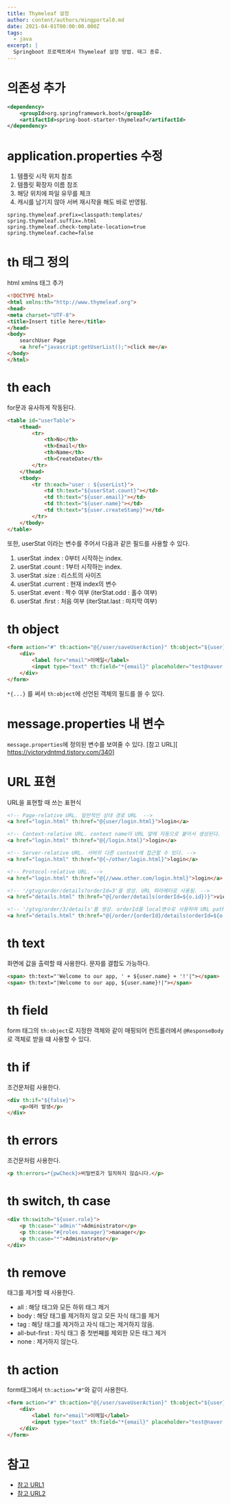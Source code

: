```yaml
---
title: Thymeleaf 설정
author: content/authors/mingportal0.md
date: 2021-04-01T00:00:00.000Z
tags:
  - java
excerpt: |
  Springboot 프로젝트에서 Thymeleaf 설정 방법. 태그 종류.
---
```


# 의존성 추가

```xml
<dependency>
    <groupId>org.springframework.boot</groupId>
    <artifactId>spring-boot-starter-thymeleaf</artifactId>
</dependency>
```

# application.properties 수정

1. 템플릿 시작 위치 참조
2. 템플릿 확장자 이름 참조
3. 해당 위치에 파일 유무를 체크
4. 캐시를 남기지 않아 서버 재시작을 해도 바로 반영됨.

```
spring.thymeleaf.prefix=classpath:templates/
spring.thymeleaf.suffix=.html
spring.thymeleaf.check-template-location=true
spring.thymeleaf.cache=false
```

# th 태그 정의

html xmlns 태그 추가

```html
<!DOCTYPE html>
<html xmlns:th="http://www.thymeleaf.org">
<head>
<meta charset="UTF-8">
<title>Insert title here</title>
</head>
<body>
	searchUser Page
	<a href="javascript:getUserList();">click me</a>
</body>
</html>
```

# th each

for문과 유사하게 작동된다.

```html
<table id="userTable">
	<thead>
		<tr>
			<th>No</th>
			<th>Email</th>
			<th>Name</th>
			<th>CreateDate</th>
		</tr>
	</thead>
	<tbody>
		<tr th:each="user : ${userList}">
			<td th:text="${userStat.count}"></td>
			<td th:text="${user.email}"></td>
			<td th:text="${user.name}"></td>
			<td th:text="${user.createStamp}"></td>
		</tr>
	</tbody>
</table>
```

또한, userStat 이라는 변수를 주어서 다음과 같은 필드를 사용할 수 있다.

1. userStat .index : 0부터 시작하는 index.
2. userStat .count : 1부터 시작하는 index.
3. userStat .size : 리스트의 사이즈
4. userStat .current : 현재 index의 변수
5. userStat .event : 짝수 여부 (iterStat.odd : 홀수 여부)
6. userStat .first : 처음 여부 (iterStat.last : 마지막 여부)

# th object

```html
<form action="#" th:action="@{/user/saveUserAction}" th:object="${user}" method="post" class="register">
	<div>
		<label for="email">이메일</label>
		<input type="text" th:field="*{email}" placeholder="test@naver.com" maxlength="20"/>
	</div>
</form>
```

`*{...}` 를 써서 `th:object`에 선언된 객체의 필드를 쓸 수 있다.

# message.properties 내 변수

`message.properties`에 정의된 변수를 보여줄 수 있다.
\[참고 URL]\[ https://victorydntmd.tistory.com/340]

# URL 표현

URL을 표현할 때 쓰는 표현식

```html
<!-- Page-relative URL. 일반적인 상대 경로 URL  -->
<a href="login.html" th:href="@{user/login.html}">login</a>

<!-- Context-relative URL. context name이 URL 앞에 자동으로 붙어서 생성된다. -->
<a href="login.html" th:href="@{/login.html}">login</a>

<!-- Server-relative URL. 서버의 다른 context에 접근할 수 있다. -->
<a href="login.html" th:href="@{~/other/login.html}">login</a>

<!-- Protocol-relative URL. -->
<a href="login.html" th:href="@{//www.other.com/login.html}">login</a>

<!-- '/gtvg/order/details?orderId=3'을 생성. URL 파라메터로 사용됨. -->
<a href="details.html" th:href="@{/order/details(orderId=${o.id})}">view</a>

<!-- '/gtvg/order/3/details'를 생성. orderId를 local변수로 사용하여 URL path를 생성. -->
<a href="details.html" th:href="@{/order/{orderId}/details(orderId=${o.id})}">view</a>
```

# th text

화면에 값을 출력할 때 사용한다.
문자를 결합도 가능하다.

```html
<span> th:text="'Welcome to our app, ' + ${user.name} + '!'|"></span>
<span> th:text="|Welcome to our app, ${user.name}!|"></span>
```

# th field

form 태그의 `th:object`로 지정한 객체와 같이 매핑되어 컨트롤러에서 `@ResponseBody`로 객체로 받을 떄 사용할 수 있다.

# th if

조건문처럼 사용한다.

```html
<div th:if="${false}">
	<p>에러 발생</p>
</div>
```

# th errors

조건문처럼 사용한다.

```html
<p th:errors=*{pwCheck}>비밀번호가 일치하지 않습니다.</p>
```

# th switch, th case

```html
<div th:switch="${user.role}">
	<p th:case="'admin'">Administrator</p>
	<p th:case="#{roles.manager}">manager</p>
	<p th:case="*">Administrator</p>
</div>
```

# th remove

태그를 제거할 때 사용한다.

* all : 해당 태그와 모든 하위 태그 제거
* body : 해당 태그를 제거하지 않고 모든 자식 태그를 제거
* tag : 해당 태그를 제거하고 자식 태그는 제거하지 않음.
* all-but-first : 자식 태그 중 첫번째를 제외한 모든 태그 제거
* none : 제거하지 않는다.

# th action

form태그에서 `th:action="#"`와 같이 사용한다.

```html
<form action="#" th:action="@{/user/saveUserAction}" th:object="${user}" method="post" class="register">
	<div>
		<label for="email">이메일</label>
		<input type="text" th:field="*{email}" placeholder="test@naver.com" maxlength="20"/>
	</div>
</form>
```

# 참고

* [참고 URL1](https://yulfsong.tistory.com/97)
* [참고 URL2](https://cyberx.tistory.com/132)
